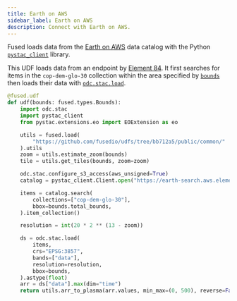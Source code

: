 ```yaml
---
title: Earth on AWS
sidebar_label: Earth on AWS
description: Connect with Earth on AWS.
---
```




Fused loads data from the [Earth on AWS](https://aws.amazon.com/earth/) data catalog with the Python [`pystac_client`](https://pystac-client.readthedocs.io/en/stable/) library.

This UDF loads data from an endpoint by [Element 84](https://aws.amazon.com/marketplace/seller-profile?id=seller-ndxivtlrwqtuc). It first searches for items in the `cop-dem-glo-30` collection within the area specified by [`bounds`](/tutorials/Geospatial%20with%20Fused/filetile/#the-bounds-object) then loads their data with [`odc.stac.load`](https://odc-stac.readthedocs.io/en/latest/_api/odc.stac.load.html).

```python showLineNumbers
@fused.udf
def udf(bounds: fused.types.Bounds):
    import odc.stac
    import pystac_client
    from pystac.extensions.eo import EOExtension as eo

    utils = fused.load(
        "https://github.com/fusedio/udfs/tree/bb712a5/public/common/"
    ).utils
    zoom = utils.estimate_zoom(bounds)
    tile = utils.get_tiles(bounds, zoom=zoom)

    odc.stac.configure_s3_access(aws_unsigned=True)
    catalog = pystac_client.Client.open("https://earth-search.aws.element84.com/v1")

    items = catalog.search(
        collections=["cop-dem-glo-30"],
        bbox=bounds.total_bounds,
    ).item_collection()

    resolution = int(20 * 2 ** (13 - zoom))

    ds = odc.stac.load(
        items,
        crs="EPSG:3857",
        bands=["data"],
        resolution=resolution,
        bbox=bounds,
    ).astype(float)
    arr = ds["data"].max(dim="time")
    return utils.arr_to_plasma(arr.values, min_max=(0, 500), reverse=False)
```
